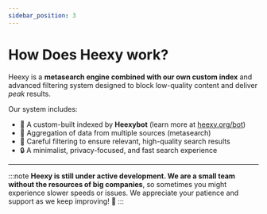 ---
sidebar_position: 3
---

# How Does Heexy work?

Heexy is a **metasearch engine combined with our own custom index** and advanced filtering system designed to block low-quality content and deliver *peak* results.

Our system includes:

- 🤖 A custom-built indexed by **Heexybot** (learn more at [heexy.org/bot](https://heexy.org/bot))  
- 🔄 Aggregation of data from multiple sources (metasearch)  
- 🧹 Careful filtering to ensure relevant, high-quality search results  
- 🔒 A minimalist, privacy-focused, and fast search experience  

---

:::note 
**Heexy is still under active development. We are a small team without the resources of big companies**, so sometimes you might experience slower speeds or issues. We appreciate your patience and support as we keep improving! 🚀
:::
